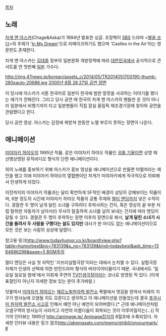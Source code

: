 [[목차]]

== 노래 ==
[[차게 앤 아스카]](Chage&Aska)가 1994년 발표한 싱글. 조장혁이 [[SBS]] 드라마 <[[별을 쏘다]]>의 주제가 '[[In My Dream]]'으로 리메이크하기도 했으며 'Castles in the Air'라는 영문판도 존재한다.

차게 앤 아스카는 [[김대중]] 정부의 일본문화 개방정책에 따라 [[대한민국]]에서 공식적으로 콘서트를 연 첫번째 [[일본]] 가수다. 

http://img.47news.jp/korean/assets_c/2014/05/TR2014051700190-thumb-260xauto-20686.jpg
[http://www.47news.jp/korean/culture/2014/05/089731.html 2000년 8월 26,27일 공연 장면]

이 당시에 아스카가 서툰 한국어로 일본이 한국에 범한 잘못을 사과하는 이야기를 했다는 얘기가 전해진다. 그리고 당시 공연 때 한국의 차게 앤 아스카의 팬들만 온 것이 아니라 일본에서 비행기까지 타고 일본팬들이 직접 잠실 올림픽 체조경기장에 찾아와 공연을 관람했다고 한다. 

당시 공연 영상. 아스카는 감정에 복받쳐 한동안 노랠 부르지 못하는 장면이 나온다.

{{{#!html
<iframe width="420" height="315" src="//www.youtube.com/embed/sFi5qExw_pM" frameborder="0" allowfullscreen></iframe>
}}}

== 애니메이션 ==
[[미야자키 하야오]]의 1995년 작품. 같은 미야자키 하야오 작품인 [[귀를 기울이면]] 상영 때 선행상영된 뮤직비디오 형식의 단편 애니메이션이다. 

{{{#!html
<iframe width="720" height="438" src="http://serviceapi.nmv.naver.com/flash/convertIframeTag.nhn?vid=5A74AB897FDE0441FA8EECBE3BD44BDFB054&outKey=V12791a58908820c08e823e18cecaae499f6569de39cb13e42ceb3e18cecaae499f65" frameborder="no" scrolling="no"></iframe>}}}

위의 노래를 홍보하기 위해 아스카가 홍보 영상을 애니메이션으로 만들면 어떨까라는 제안을 했고 이에 미야자키 하야오의 열혈팬이던 차게가 미야자키에게 적극적으로 의뢰해서 탄생하게 되었다. 

이전까지의 미야자키 작품과는 달리 확연하게 SF적인 배경이 상당히 강해보이는 작품이며, 6분 정도의 시간에 미야자키 하야오 작품의 공통 주제와 [[멀티 엔딩]]까지 넣은 수작이다. 경찰관 두 명이 날개 달린 소녀를 구하려다 추락사하는 건지, 혹은 영상의 끝 부분 처럼 탈취한 자동차가 날아서(!) 무사히 탈출하여 소녀를 날려 보내는 건지에 따라 엔딩이 갈릴 수 있다. 경찰관 두 명이 추락하는 장면 이후의 장면으로 봐서, '''날개 달린 소녀가 시간을 돌려서 두 사람을 구했다는 설도 있지만''' 대사가 한 마디도 없는 애니메이션이므로 모든 것은 보는 사람의 상상에 달렸다.

참고용 링크[[http://www.todayhumor.co.kr/board/view.php?table=humorbest&no=783139&s_no=783139&kind=todaybest&ask_time=1384686296&page=5 BGM주의]]

멀티 엔딩은 사실 첫 자막인 '지브리실험극장'이라는 데에서 눈치챌 수 있다. 실험극장 자체가 인생의 선택에 의한 반전드라마 형식의 버라이어티물이기 때문. 국내에서도 '일요일 일요일 밤에'에서 이휘재 주연의 [[TV인생극장]]이라는 코너로 방영된 적 있다. (이게 표절인지 아닌지 자세한 정보 있는 분이 추가바람.)

덧붙여서 [[미야자키 하야오]]는 [[체르노빌원자력 발전소]] 폭발에서 영감을 얻어서 미래의 지구가 방사능에 오염될 지도 모른다고 생각하고 이 애니메이션을 만들었는데 결국 [[후쿠시마 원자력 발전소 사고]]로 인해서 예언 아닌 예언이 되어버렸다.[* 근데 애니메이션처럼 오염구역의 방사능이 사라지고 자연의 아름다움이 회복되는 것이 이루어질지는(...)] 작가의 인터뷰는 1995년 [[http://animage.jp/ Animage]]잡지의 8월호에 수록되었다. 
자세한 인터뷰 내용은 링크 참조[[http://abemasato.com/memo/ghibli/onyourmark/ #]]
